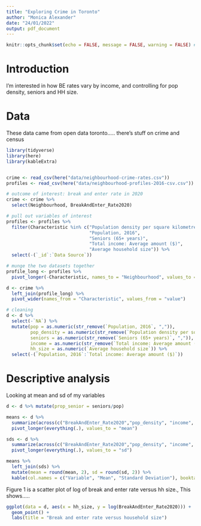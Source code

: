 ```yaml
---
title: "Exploring Crime in Toronto"
author: "Monica Alexander"
date: "24/01/2022"
output: pdf_document
---
```


```r
knitr::opts_chunk$set(echo = FALSE, message = FALSE, warning = FALSE) # setting the global settings related to what is visible in the pdf
```

# Introduction

I'm interested in how BE rates vary by income, and controlling for pop density, seniors and HH size. 

# Data 

These data came from open data toronto..... there's stuff on crime and census

```r
library(tidyverse)
library(here)
library(kableExtra)


crime <- read_csv(here("data/neighbourhood-crime-rates.csv"))
profiles <- read_csv(here("data/neighbourhood-profiles-2016-csv.csv"))

# outcome of interest: break and enter rate in 2020
crime <- crime %>% 
  select(Neighbourhood, BreakAndEnter_Rate2020)

# pull out variables of interest
profiles <- profiles %>% 
  filter(Characteristic %in% c("Population density per square kilometre",
                               "Population, 2016", 
                               "Seniors (65+ years)",
                               "Total income: Average amount ($)",
                               "Average household size")) %>% 
  select(-(`_id`:`Data Source`))

# munge the two datasets together
profile_long <- profiles %>% 
  pivot_longer(-Characteristic, names_to = "Neighbourhood", values_to = "value")

d <- crime %>% 
  left_join(profile_long) %>% 
  pivot_wider(names_from = "Characteristic", values_from = "value")

# cleaning
d <- d %>% 
  select(-`NA`) %>% 
  mutate(pop = as.numeric(str_remove(`Population, 2016`, ",")),
         pop_density = as.numeric(str_remove(`Population density per square kilometre`, ",")),
         seniors = as.numeric(str_remove(`Seniors (65+ years)`, ",")),
         income = as.numeric(str_remove(`Total income: Average amount ($)`, ",")),
         hh_size = as.numeric(`Average household size`)) %>% 
  select(-(`Population, 2016`:`Total income: Average amount ($)`))


```

# Descriptive analysis

Looking at mean and sd of my variables

```r
d <- d %>% mutate(prop_senior = seniors/pop)

means <- d %>% 
  summarize(across(c("BreakAndEnter_Rate2020","pop_density", "income", "hh_size", "prop_senior"), mean, na.rm = TRUE)) %>% 
  pivot_longer(everything(.), values_to = "mean")

sds <- d %>% 
  summarize(across(c("BreakAndEnter_Rate2020","pop_density", "income", "hh_size", "prop_senior"), sd, na.rm = TRUE))%>% 
  pivot_longer(everything(.), values_to = "sd")

means %>% 
  left_join(sds) %>% 
  mutate(mean = round(mean, 2), sd = round(sd, 2)) %>% 
  kable(col.names = c("Variable", "Mean", "Standard Deviation"), booktabs = TRUE, caption = "summary stats")

```


Figure 1 is a scatter plot of log of break and enter rate versus hh size., This shows.....

```r
ggplot(data = d, aes(x = hh_size, y = log(BreakAndEnter_Rate2020))) +
  geom_point() +
  labs(title = "Break and enter rate versus household size")
```





